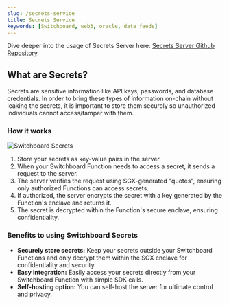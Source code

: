 ```yaml
---
slug: /secrets-service
title: Secrets Service
keywords: [Switchboard, web3, oracle, data feeds]
---
```



<CustomAdmonition type="info">

Dive deeper into the usage of Secrets Server here: 
[Secrets Server Github Repository](https://github.com/switchboard-xyz/sbv3/tree/main/apps/secrets-server)

</CustomAdmonition>

## What are Secrets?
Secrets are sensitive information like API keys, passwords, and database 
credentials. In order to bring these types of information on-chain without 
leaking the secrets, it is important to store them securely so unauthorized 
individuals cannot access/tamper with them.

### How it works

![Switchboard Secrets](/img/arch/secrets.png)

1. Store your secrets as key-value pairs in the server.
2. When your Switchboard Function needs to access a secret, it sends a request 
   to the server.
3. The server verifies the request using SGX-generated "quotes", ensuring only 
   authorized Functions can access secrets.
4. If authorized, the server encrypts the secret with a key generated by the 
   Function's enclave and returns it.
5. The secret is decrypted within the Function's secure enclave, ensuring 
   confidentiality.

### Benefits to using Switchboard Secrets
* **Securely store secrets:** Keep your secrets outside your Switchboard Functions 
  and only decrypt them within the SGX enclave for confidentiality and security.
* **Easy integration:** Easily access your secrets directly from your Switchboard 
  Function with simple SDK calls.
* **Self-hosting option:** You can self-host the server for ultimate control and privacy.